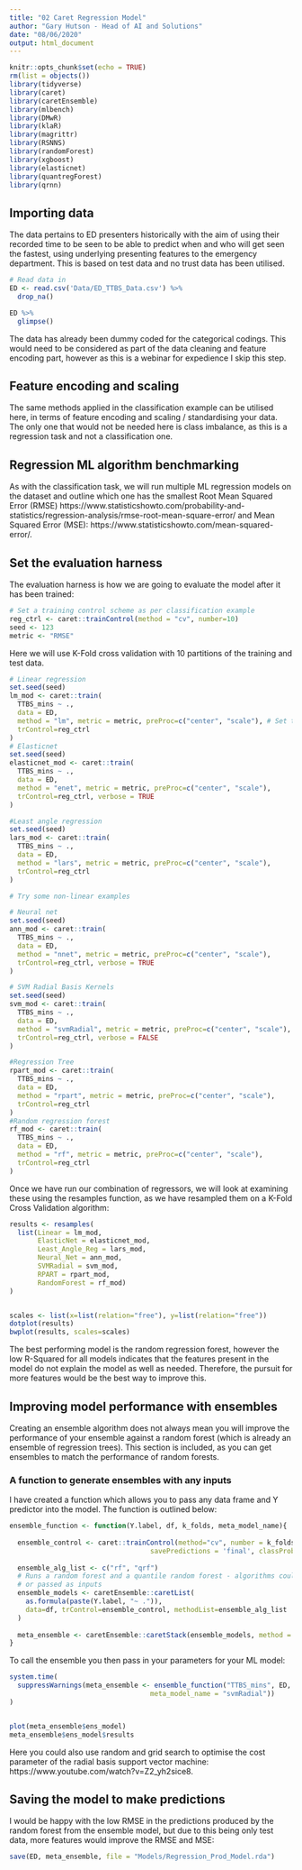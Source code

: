 ---
title: "02 Caret Regression Model"
author: "Gary Hutson - Head of AI and Solutions"
date: "08/06/2020"
output: html_document
---

```{r setup, include=FALSE}
knitr::opts_chunk$set(echo = TRUE)
rm(list = objects())
library(tidyverse)
library(caret)
library(caretEnsemble)
library(mlbench)
library(DMwR)
library(klaR)
library(magrittr)
library(RSNNS)
library(randomForest)
library(xgboost)
library(elasticnet)
library(quantregForest)
library(qrnn)
```

## Importing data

The data pertains to ED presenters historically with the aim of using their recorded time to be seen to be able to predict when and who will get seen the fastest, using underlying presenting features to the emergency department. This is based on test data and no trust data has been utilised. 


```{r ED_data, echo=TRUE, include=TRUE}
# Read data in 
ED <- read.csv('Data/ED_TTBS_Data.csv') %>% 
  drop_na() 

ED %>%  
  glimpse()
```

The data has already been dummy coded for the categorical codings. This would need to be considered as part of the data cleaning and feature encoding part, however as this is a webinar for expedience I skip this step. 

## Feature encoding and scaling

The same methods applied in the classification example can be utilised here, in terms of feature encoding and scaling / standardising your data. The only one that would not be needed here is class imbalance, as this is a regression task and not a classification one. 

## Regression ML algorithm benchmarking

As with the classification task, we will run multiple ML regression models on the dataset and outline which one has the smallest Root Mean Squared Error (RMSE) https://www.statisticshowto.com/probability-and-statistics/regression-analysis/rmse-root-mean-square-error/ and Mean Squared Error (MSE): https://www.statisticshowto.com/mean-squared-error/.

## Set the evaluation harness 

The evaluation harness is how we are going to evaluate the model after it has been trained:

```{r ED_ML_test_harness, echo=TRUE, include=TRUE}
# Set a training control scheme as per classification example
reg_ctrl <- caret::trainControl(method = "cv", number=10)
seed <- 123
metric <- "RMSE"
```
Here we will use K-Fold cross validation with 10 partitions of the training and test data.

```{r ED_ML_bench, echo=TRUE, include=TRUE}
# Linear regression
set.seed(seed)
lm_mod <- caret::train(
  TTBS_mins ~ ., 
  data = ED, 
  method = "lm", metric = metric, preProc=c("center", "scale"), # Set the standardisation in the train command
  trControl=reg_ctrl
)
# Elasticnet 
set.seed(seed)
elasticnet_mod <- caret::train(
  TTBS_mins ~ ., 
  data = ED, 
  method = "enet", metric = metric, preProc=c("center", "scale"), 
  trControl=reg_ctrl, verbose = TRUE
)

#Least angle regression
set.seed(seed)
lars_mod <- caret::train(
  TTBS_mins ~ ., 
  data = ED, 
  method = "lars", metric = metric, preProc=c("center", "scale"), 
  trControl=reg_ctrl
)

# Try some non-linear examples

# Neural net
set.seed(seed)
ann_mod <- caret::train(
  TTBS_mins ~ ., 
  data = ED, 
  method = "nnet", metric = metric, preProc=c("center", "scale"), 
  trControl=reg_ctrl, verbose = TRUE
)

# SVM Radial Basis Kernels
set.seed(seed)
svm_mod <- caret::train(
  TTBS_mins ~ ., 
  data = ED, 
  method = "svmRadial", metric = metric, preProc=c("center", "scale"), 
  trControl=reg_ctrl, verbose = FALSE
)

#Regression Tree
rpart_mod <- caret::train(
  TTBS_mins ~ ., 
  data = ED, 
  method = "rpart", metric = metric, preProc=c("center", "scale"), 
  trControl=reg_ctrl
)
#Random regression forest
rf_mod <- caret::train(
  TTBS_mins ~ ., 
  data = ED, 
  method = "rf", metric = metric, preProc=c("center", "scale"), 
  trControl=reg_ctrl
)
```
Once we have run our combination of regressors, we will look at examining these using the resamples function, as we have resampled them on a K-Fold Cross Validation algorithm:
```{r ED_ML_bench_resamp, echo=TRUE, include=TRUE}
results <- resamples(
  list(Linear = lm_mod,
       ElasticNet = elasticnet_mod,
       Least_Angle_Reg = lars_mod,
       Neural_Net = ann_mod,
       SVMRadial = svm_mod,
       RPART = rpart_mod,
       RandomForest = rf_mod)
)


scales <- list(x=list(relation="free"), y=list(relation="free"))
dotplot(results)
bwplot(results, scales=scales)


```
The best performing model is the random regression forest, however the low R-Squared for all models indicates that the features present in the model do not explain the model as well as needed. Therefore, the pursuit for more features would be the best way to improve this. 

## Improving model performance with ensembles

Creating an ensemble algorithm does not always mean you will improve the performance of your ensemble against a random forest (which is already an ensemble of regression trees). This section is included, as you can get ensembles to match the performance of random forests. 

### A function to generate ensembles with any inputs

I have created a function which allows you to pass any data frame and Y predictor into the model. The function is outlined below:
```{r ensem_function, echo=TRUE, include=TRUE}
ensemble_function <- function(Y.label, df, k_folds, meta_model_name){
  
  ensemble_control <- caret::trainControl(method="cv", number = k_folds, 
                                   savePredictions = 'final', classProbs = TRUE)
  
  ensemble_alg_list <- c("rf", "qrf")
  # Runs a random forest and a quantile random forest - algorithms could be added to this list and hard coded
  # or passed as inputs
  ensemble_models <- caretEnsemble::caretList(
    as.formula(paste(Y.label, "~ .")), 
    data=df, trControl=ensemble_control, methodList=ensemble_alg_list
  )
 
  meta_ensemble <- caretEnsemble::caretStack(ensemble_models, method = as.character(meta_model_name))
}

```

To call the ensemble you then pass in your parameters for your ML model:

```{r run_ensemble_fnc, echo=TRUE, include=TRUE}
system.time(
  suppressWarnings(meta_ensemble <- ensemble_function("TTBS_mins", ED, k_folds = 10, 
                                   meta_model_name = "svmRadial"))
)


plot(meta_ensemble$ens_model)
meta_ensemble$ens_model$results

```

Here you could also use random and grid search to optimise the cost parameter of the radial basis support vector machine: https://www.youtube.com/watch?v=Z2_yh2sice8.

## Saving the model to make predictions

I would be happy with the low RMSE in the predictions produced by the random forest from the ensemble model, but due to this being only test data, more features would improve the RMSE and MSE:

```{r save_ensem_model, echo=TRUE, include=TRUE}
save(ED, meta_ensemble, file = "Models/Regression_Prod_Model.rda")

```
